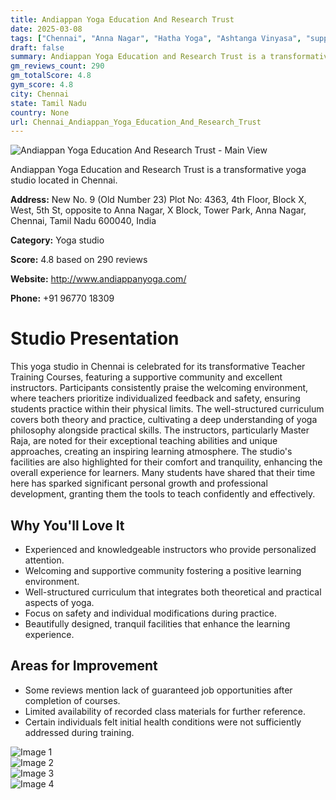 ```yaml
---
title: Andiappan Yoga Education And Research Trust
date: 2025-03-08
tags: ["Chennai", "Anna Nagar", "Hatha Yoga", "Ashtanga Vinyasa", "supportive atmosphere", "community-oriented", "Chennai"]  
draft: false
summary: Andiappan Yoga Education and Research Trust is a transformative yoga studio located in Chennai.
gm_reviews_count: 290
gm_totalScore: 4.8
gym_score: 4.8
city: Chennai
state: Tamil Nadu
country: None
url: Chennai_Andiappan_Yoga_Education_And_Research_Trust
---
```


<div className="aspect-[16/9] relative my-8">
  <img 
    src="https://lh5.googleusercontent.com/p/AF1QipOZmH-yUD9QiP3YtcqLLub38C8LwAof-dQw-Ui0=w1920-h1080-k-no"
    alt="Andiappan Yoga Education And Research Trust - Main View"
    className="object-cover absolute inset-0 w-full h-full rounded-lg"
  />
</div>

Andiappan Yoga Education and Research Trust is a transformative yoga studio located in Chennai.

**Address:** New No. 9 (Old Number 23) Plot No: 4363, 4th Floor, Block X, West, 5th St, opposite to Anna Nagar, X Block, Tower Park, Anna Nagar, Chennai, Tamil Nadu 600040, India

**Category:** Yoga studio

**Score:** 4.8 based on 290 reviews

**Website:** http://www.andiappanyoga.com/

**Phone:** +91 96770 18309

# Studio Presentation

This yoga studio in Chennai is celebrated for its transformative Teacher Training Courses, featuring a supportive community and excellent instructors. Participants consistently praise the welcoming environment, where teachers prioritize individualized feedback and safety, ensuring students practice within their physical limits. The well-structured curriculum covers both theory and practice, cultivating a deep understanding of yoga philosophy alongside practical skills. The instructors, particularly Master Raja, are noted for their exceptional teaching abilities and unique approaches, creating an inspiring learning atmosphere. The studio's facilities are also highlighted for their comfort and tranquility, enhancing the overall experience for learners. Many students have shared that their time here has sparked significant personal growth and professional development, granting them the tools to teach confidently and effectively.

## Why You'll Love It

- Experienced and knowledgeable instructors who provide personalized attention.
- Welcoming and supportive community fostering a positive learning environment.
- Well-structured curriculum that integrates both theoretical and practical aspects of yoga.
- Focus on safety and individual modifications during practice.
- Beautifully designed, tranquil facilities that enhance the learning experience.

## Areas for Improvement

- Some reviews mention lack of guaranteed job opportunities after completion of courses.
- Limited availability of recorded class materials for further reference.
- Certain individuals felt initial health conditions were not sufficiently addressed during training.

<div className="grid grid-cols-1 xl:grid-cols-2 gap-4 my-8">
<div className="aspect-[4/3] relative"><img src="https://lh3.googleusercontent.com/gps-cs-s/AB5caB97t_Wku8ewtKy3xZUSbaVNzgeuJas3VLgQvPo6w2713isWPU4v36IW3qFccupHUPA9vY4mZrMaoKbgFs2nBONzTgJxL32YTdKeGLa6IT8HYRarBRLdLELsCy03YPhwJGhzecM=w1920-h1080-k-no" alt="Image 1" className="object-cover absolute inset-0 w-full h-full rounded-lg" /></div>
<div className="aspect-[4/3] relative"><img src="https://lh5.googleusercontent.com/p/AF1QipPhO0S3SyDmUbl13D7OxDAd28i_d3pbwfBQodgB=w1920-h1080-k-no" alt="Image 2" className="object-cover absolute inset-0 w-full h-full rounded-lg" /></div>
<div className="aspect-[4/3] relative"><img src="https://lh5.googleusercontent.com/p/AF1QipN1zYBtMCKRYSNUTBLe20SHEF7ZtYuvCv7-KXWa=w1920-h1080-k-no" alt="Image 3" className="object-cover absolute inset-0 w-full h-full rounded-lg" /></div>
<div className="aspect-[4/3] relative"><img src="https://lh3.googleusercontent.com/gps-cs-s/AB5caB8eFE01qnkJn_LtUEduqlbepB5cYmWovKtfn789abvoobPqEbJLnbpAFsYA03D_atPo8QrnuHk9GACUGwmkRyMtVy6o7ojOhk_5sd5amulgV8SELN3aJo2YWWxR752CXDnpZkY4=w1920-h1080-k-no" alt="Image 4" className="object-cover absolute inset-0 w-full h-full rounded-lg" /></div>
</div>